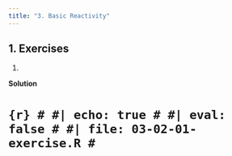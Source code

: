 ```yaml
---
title: "3. Basic Reactivity"
---
```

## 1. Exercises

1.

**Solution**

# ```{r}
# #| echo: true
# #| eval: false
# #| file: 03-02-01-exercise.R
# ```

